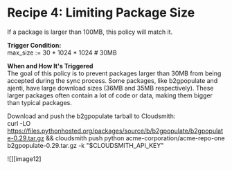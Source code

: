 
# Recipe 4: Limiting Package Size 

If a package is larger than 100MB, this policy will match it.

<RemoteCodeBlock
  lang="rego"
  src="https://raw.githubusercontent.com/cloudsmith-io/rego-recipes/refs/heads/main/recipe-4/policy.rego"
/>

**Trigger Condition:**  
max_size := 30 * 1024 * 1024  # 30MB

**When and How It's Triggered**  
The goal of this policy is to prevent packages larger than 30MB from being accepted during the sync process. Some packages, like b2gpopulate and ajenti, have large download sizes (36MB and 35MB respectively). These larger packages often contain a lot of code or data, making them bigger than typical packages.

Download and push the b2gpopulate tarball to Cloudsmith:  
curl -LO https://files.pythonhosted.org/packages/source/b/b2gpopulate/b2gpopulate-0.29.tar.gz && cloudsmith push python acme-corporation/acme-repo-one b2gpopulate-0.29.tar.gz -k "$CLOUDSMITH_API_KEY"

![][image12]

